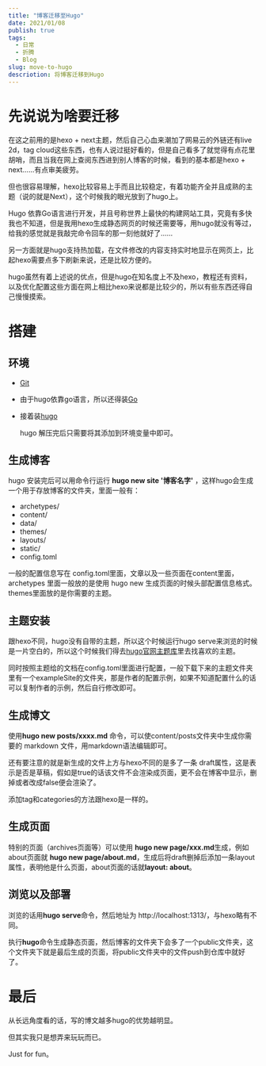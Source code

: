 ```yaml
---
title: "博客迁移至Hugo"
date: 2021/01/08
publish: true
tags:
  - 日常
  - 折腾
  - Blog
slug: move-to-hugo
descriotion: 将博客迁移到Hugo
---
```

# 先说说为啥要迁移
在这之前用的是hexo + next主题，然后自己心血来潮加了网易云的外链还有live 2d，tag cloud这些东西，也有人说过挺好看的，但是自己看多了就觉得有点花里胡哨，而且当我在网上查阅东西进到别人博客的时候，看到的基本都是hexo + next……有点审美疲劳。


但也很容易理解，hexo比较容易上手而且比较稳定，有着功能齐全并且成熟的主题（说的就是Next），这个时候我的眼光放到了hugo上。

Hugo 依靠Go语言进行开发，并且号称世界上最快的构建网站工具，究竟有多快我也不知道，但是我用hexo生成静态网页的时候还需要等，用hugo就没有等过，给我的感觉就是我敲完命令回车的那一刻他就好了……

另一方面就是hugo支持热加载，在文件修改的内容支持实时地显示在网页上，比起hexo需要点多下刷新来说，还是比较方便的。

hugo虽然有着上述说的优点，但是hugo在知名度上不及hexo，教程还有资料，以及优化配置这些方面在网上相比hexo来说都是比较少的，所以有些东西还得自己慢慢摸索。

# 搭建
## 环境
+ [Git](https://git-scm.com/)
+ 由于hugo依靠go语言，所以还得装[Go](https://golang.org/)
+ 接着装[hugo](https://github.com/gohugoio/hugo/releases)

  hugo 解压完后只需要将其添加到环境变量中即可。

## 生成博客
hugo 安装完后可以用命令行运行 **hugo new site '博客名字'** ，这样hugo会生成一个用于存放博客的文件夹，里面一般有：

+ archetypes/
+ content/
+ data/
+ themes/
+ layouts/
+ static/
+ config.toml 

一般的配置信息写在 config.toml里面，文章以及一些页面在content里面，archetypes 里面一般放的是使用 hugo new 生成页面的时候头部配置信息格式。themes里面放的是你需要的主题。

## 主题安装
跟hexo不同，hugo没有自带的主题，所以这个时候运行hugo serve来浏览的时候是一片空白的，所以这个时候我们得去[hugo官网主题库](https://themes.gohugo.io/)里去找喜欢的主题。

同时按照主题给的文档在config.toml里面进行配置，一般下载下来的主题文件夹里有一个exampleSite的文件夹，那是作者的配置示例，如果不知道配置什么的话可以复制作者的示例，然后自行修改即可。

## 生成博文
使用**hugo new posts/xxxx.md** 命令，可以使content/posts文件夹中生成你需要的 markdown 文件，用markdown语法编辑即可。

还有要注意的就是新生成的文件上方与hexo不同的是多了一条 draft属性，这是表示是否是草稿，假如是true的话该文件不会渲染成页面，更不会在博客中显示，删掉或者改成false便会渲染了。

添加tag和categories的方法跟hexo是一样的。

## 生成页面
特别的页面（archives页面等）可以使用 **hugo new page/xxx.md**生成，例如about页面就 **hugo new page/about.md**，生成后将draft删掉后添加一条layout属性，表明他是什么页面，about页面的话就**layout: about**。

## 浏览以及部署
浏览的话用**hugo serve**命令，然后地址为 http://localhost:1313/，与hexo略有不同。

执行**hugo**命令生成静态页面，然后博客的文件夹下会多了一个public文件夹，这个文件夹下就是最后生成的页面，将public文件夹中的文件push到仓库中就好了。

# 最后
从长远角度看的话，写的博文越多hugo的优势越明显。

但其实我只是想弄来玩玩而已。

Just for fun。

